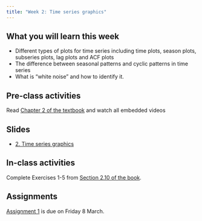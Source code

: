 ```yaml
---
title: "Week 2: Time series graphics"
---
```


## What you will learn this week

* Different types of plots for time series including time plots, season plots, subseries plots, lag plots and ACF plots
* The difference between seasonal patterns and cyclic patterns in time series
* What is "white noise" and how to identify it.

## Pre-class activities

Read [Chapter 2 of the textbook](https://otexts.com/fpp3/graphics.html) and watch all embedded videos

## Slides

* [2. Time series graphics](slides/2-tsgraphics.pdf)

## In-class activities

Complete Exercises 1-5 from [Section 2.10 of the book](https://otexts.com/fpp3/graphics-exercises.html).

## Assignments

[Assignment 1](https://learning.monash.edu/mod/quiz/view.php?id=1343906) is due on Friday 8 March.
